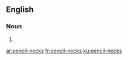 ==English==

===Noun===
{{head|en|plural}}

# {{plural of|pencil-neck|lang=en|nocat=1}}

[[ar:pencil-necks]]
[[fr:pencil-necks]]
[[ku:pencil-necks]]